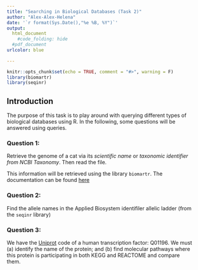 ```yaml
---
title: "Searching in Biological Databases (Task 2)"
author: "Alex-Alex-Helena"
date: '`r format(Sys.Date(),"%e %B, %Y")`'
output: 
  html_document
    #code_folding: hide
  #pdf_document
urlcolor: blue
  
---
```


```r
knitr::opts_chunk$set(echo = TRUE, comment = "#>", warning = F)
library(biomartr)
library(seqinr)
```

## Introduction

The purpose of this task is to play around with querying different types of biological databases using R. In the following, some questions will be answered using queries. 

### Question 1: 
Retrieve the genome of a cat via its *scientific name* or *taxonomic identifier from NCBI Taxonomy*. Then read the file. 

This information will be retrieved using the library `biomartr`. The documentation can be found [here](https://rdrr.io/cran/biomartr/man/getGenome.html)

### Question 2: 
Find the allele names in the Applied Biosystem identifiler allelic ladder (from the `seqinr` library)

### Question 3: 
We have the [Uniprot](https://www.uniprot.org/) code of a human transcription factor: Q01196. We must (a) identify  the name of the protein; and (b) find molecular pathways where this protein is participating in both KEGG and REACTOME and compare them.

